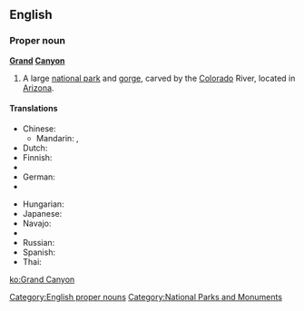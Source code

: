 ==English==
{{wikipedia}}

===Proper noun===
'''[[grand|Grand]] [[canyon|Canyon]]'''

# A large [[national park]] and [[gorge]], carved by the [[Colorado]] River, located in [[Arizona]].

====Translations====
{{trans-top|large national park and gorge}}
* Chinese:
** Mandarin: {{t|cmn|科羅拉多大峽谷|sc=Hani}}, {{t|cmn|科罗拉多大峡谷|tr=Kēluólāduō Dàxiágǔ|sc=Hani}}
* Dutch: {{t-|nl|Grand Canyon}}
* Finnish: {{t-|fi|Grand Canyon}}
* {{trreq|French}}
* German: {{t-|de|Grand Canyon|m}}
* {{trreq|Greek}}
{{trans-mid}}
* Hungarian: {{t-|hu|Grand Canyon}}
* Japanese: {{t-|ja|グランドキャニオン|tr=Gurando-Kyanion|sc=Jpan}}
* Navajo: {{tø|nv|Bidaʼháʼaaztʼiʼ tsékoh}}
* {{trreq|Portuguese}}
* Russian: {{t|ru|Гранд-Каньон|m|tr=Grand-Kan’jón}}
* Spanish: {{t|es|Gran Cañón|m}}
* Thai: {{t|th|แกรนด์แคนยอน|tr=graen-kaenyon|sc=Thai}}
{{trans-bottom}}

[[Category:English proper nouns]]
[[Category:National Parks and Monuments]]

[[ko:Grand Canyon]]